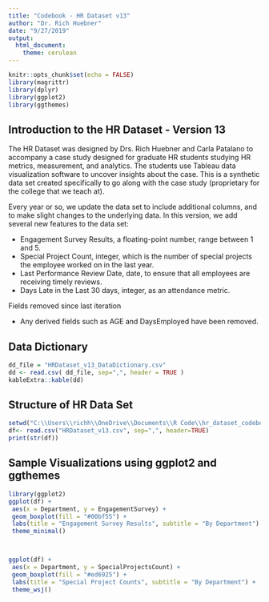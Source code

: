 ---
title: "Codebook - HR Dataset v13"
author: "Dr. Rich Huebner"
date: "9/27/2019"
output: 
  html_document: 
    theme: cerulean
---

```{r setup, include=FALSE}
knitr::opts_chunk$set(echo = FALSE)
library(magrittr)
library(dplyr)
library(ggplot2)
library(ggthemes)
```

## Introduction to the HR Dataset - Version 13

The HR Dataset was designed by Drs. Rich Huebner and Carla Patalano to accompany a case study designed for graduate HR students studying HR metrics, measurement, and analytics. The students use Tableau data visualization software to uncover insights about the case. This is a synthetic data set created specifically to go along with the case study (proprietary for the college that we teach at). 

Every year or so, we update the data set to include additional columns, and to make slight changes to the underlying data. In this version, we add several new features to the data set:

- Engagement Survey Results, a floating-point number, range between 1 and 5.
- Special Project Count, integer, which is the number of special projects the employee worked on in the last year.
- Last Performance Review Date, date, to ensure that all employees are receiving timely reviews.
- Days Late in the Last 30 days, integer, as an attendance metric.

Fields removed since last iteration

- Any derived fields such as AGE and DaysEmployed have been removed.


## Data Dictionary
```{r datadictionary}
dd_file = "HRDataset_v13_DataDictionary.csv"
dd <- read.csv( dd_file, sep=",", header = TRUE )
kableExtra::kable(dd)
```

## Structure of HR Data Set
```{r dataset_structure, echo=FALSE}
setwd("C:\\Users\\richh\\OneDrive\\Documents\\R Code\\hr_dataset_codebook")
df<- read.csv("HRDataset_v13.csv", sep=",", header=TRUE)
print(str(df))
```

## Sample Visualizations using ggplot2 and ggthemes
```{r sample_analysis, echo=FALSE, message=FALSE, warning=FALSE}
library(ggplot2)
ggplot(df) +
 aes(x = Department, y = EngagementSurvey) +
 geom_boxplot(fill = "#00bf55") +
 labs(title = "Engagement Survey Results", subtitle = "By Department") +
 theme_minimal()



ggplot(df) +
 aes(x = Department, y = SpecialProjectsCount) +
 geom_boxplot(fill = "#ed6925") +
 labs(title = "Special Project Counts", subtitle = "By Department") +
 theme_wsj()

```


